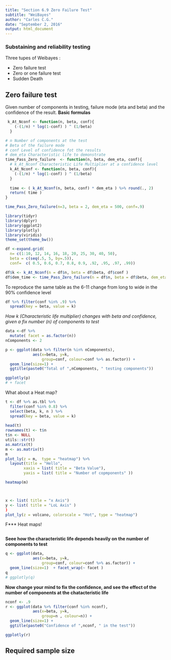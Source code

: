 ```yaml
---
title: "Section 6.9 Zero Failure Test"
subtitle: "WeiBayes"
author: "Carles C.G."
date: "September 2, 2016"
output: html_document
---
```


### Substaining and reliability testing
Three tupes of Weibayes :  

- Zero failure test  
- Zero or one failure test
- Sudden Death


## Zero failure test
Given number of components in testing, failure mode (eta and beta) and the confidence of the result. 
**Basic formulas**
```r
 k_At_Nconf <- function(n, beta, conf){
    (-(1/n) * log(1-conf) ) ^ (1/beta) 
  }

# n Number of components at the test
# Beta of the failure mode
# conf Level of confidence fot the results
# dem_eta Characteristic life to demonstrate
time_Pass_Zero_failure  <- function(n, beta, dem_eta, conf){
  # k_At_Nconf Characteristic Life Multiplier at a confidence level
  k_At_Nconf <- function(n, beta, conf){
    (-(1/n) * log(1-conf) ) ^ (1/beta) 
  }
  
  time <- ( k_At_Nconf(n, beta, conf) * dem_eta ) %>% round(., 2)
  return( time ) 
}

time_Pass_Zero_failure(n=3, beta = 2, dem_eta = 500, conf=.9)
```


```r
library(tidyr)
library(dplyr)
library(ggplot2)
library(plotly)
library(viridis)
theme_set(theme_bw())
```

```r
df <-expand.grid(
  n= c(1:10, 12, 14, 16, 18, 20, 25, 30, 40, 50),
  beta = c(seq(.5, 5, by=.5)), 
  conf=  c( 0.5, 0.6, 0.7, 0.8, 0.9, .92, .95, .97, .99))

df$k <- k_At_Nconf(n = df$n, beta = df$beta, df$conf )
df$dem_time <- time_Pass_Zero_failure(n = df$n, beta = df$beta, dem_eta = 500, df$conf) 

```
To reproduce the same table as the 6-11 change from long to wide in the 90% confidence level
```r
df %>% filter(conf %in% .9) %>% 
  spread(key = beta, value = k)


```



*How k (Characteristic life multiplier)  changes with beta and confidence, given a fix number (n) of components to test*

```r
data <-df %>% 
  mutate( facet = as.factor(n)) 
nComponents <- 2

p <- ggplot(data %>% filter(n %in% nComponents), 
            aes(x=beta, y=k, 
                group=conf, colour=conf %>% as.factor)) + 
  geom_line(size=1) +
  ggtitle(paste0("Total of ",nComponents, " testing components"))

ggplotly(p)
# + facet

```


What about a Heat map? 
```r
t <- df %>% as.tbl %>% 
  filter(conf %in% 0.8) %>% 
  select(beta, k, n ) %>% 
  spread(key = beta, value = k)
  
head(t)
rownames(t) <- t$n
t$n <- NULL
utils::str(t)
as.matrix(t)
m <- as.matrix(t)
m
plot_ly(z = m,  type = "heatmap") %>% 
  layout(title = "Hello", 
        xaxis = list( title = "Beta Value"), 
        yaxis = list( title = "Number of copmponents" )) 

heatmap(m)



x <- list( title = "x Axis")
y <- list( title = "LoL Axis" )
)
plot_ly(z = volcano, colorscale = "Hot", type = "heatmap") 


```
F***  Heat maps!
```r

```


**Seee how the characteristic life depends heavily on the number of components to test**
```r
q <- ggplot(data, 
            aes(x=beta, y=k, 
                group=conf, colour=conf %>% as.factor)) + 
  geom_line(size=1)  + facet_wrap(~ facet )
q
# ggplotly(q)
```


**Now change your mind to fix the confidence, and see the effect of the number of components at the chatacteristic life**
```r
nconf <- .9
r <- ggplot(data %>% filter(conf %in% nconf), 
            aes(x=beta, y=k, 
                group=n , colour=n)) + 
  geom_line(size=1) +
  ggtitle(paste0("Confidence of ",nconf, " in the test"))

ggplotly(r)


```



## Required sample size 